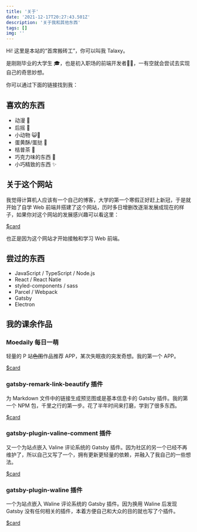 ```yaml
---
title: '关于'
date: '2021-12-17T20:27:43.501Z'
description: '关于我和其他东西'
tags: []
img: ''
---
```



Hi! 这里是本站的“首席搬砖工”，你可以叫我 Talaxy。

是刚刚毕业的大学生 🎓，也是初入职场的前端开发者👨‍💻，一有空就会尝试去实现自己的奇思妙想。

你可以通过下面的链接找到我：

<Stack direction="row" spacing={1} useFlexGap flexWrap="wrap">
  <SiteLink id='Taozc009' site="twitter" name="鲮鱼罐头009" />
  <SiteLink id='Talaxy009' site="github" name="Taozc" />
  <SiteLink id='x009ba1' site="telegram" name="鲮鱼 罐头" />
</Stack>

## 喜欢的东西

- 动漫 💫
- 后摇 🤘
- 小动物 😺🐶
- 蛋黄酥/蛋挞 🥚
- 桔普茶 🍵
- 巧克力味的东西 🍫
- 小巧精致的东西 ✨

## 关于这个网站

我觉得计算机人应该有一个自己的博客，大学的第一个寒假正好赶上新冠，于是就开始了自学 Web 前端并搭建了这个网站，历时多日增删改逐渐发展成现在的样子，如果你对这个网站的发展感兴趣可以看这里：

[$card](https://www.talaxy.site/the-first/)

也正是因为这个网站才开始接触和学习 Web 前端。

## 尝过的东西

- JavaScript / TypeScript / Node.js
- React / React Natie
- styled-components / sass
- Parcel / Webpack
- Gatsby
- Electron

## 我的课余作品

### Moedaily 每日一萌

轻量的 P 站~~色图~~作品推荐 APP，某次失眠夜的突发奇想。我的第一个 APP。

[$card](https://github.com/Talaxy009/Moedaily)

### gatsby-remark-link-beautify 插件

为 Markdown 文件中的链接生成预览图或是基本信息卡的 Gatsby 插件。我的第一个 NPM 包，千里之行的第一步。花了半年时间来打磨，学到了很多东西。

[$card](https://github.com/Talaxy009/gatsby-remark-link-beautify)

### gatsby-plugin-valine-comment 插件

又一个为站点嵌入 Valine 评论系统的 Gatsby 插件。因为社区的另一个已经不再维护了，所以自己又写了一个，拥有更新更轻量的依赖，并融入了我自己的一些想法。

[$card](https://github.com/Talaxy009/gatsby-plugin-valine-comment)

### gatsby-plugin-waline 插件

一个为站点嵌入 Waline 评论系统的 Gatsby 插件。因为换用 Waline 后发现 Gatsby 没有任何相关的插件，本着方便自己和大众的目的就也写了个插件。

[$card](https://github.com/Talaxy009/gatsby-plugin-waline)
